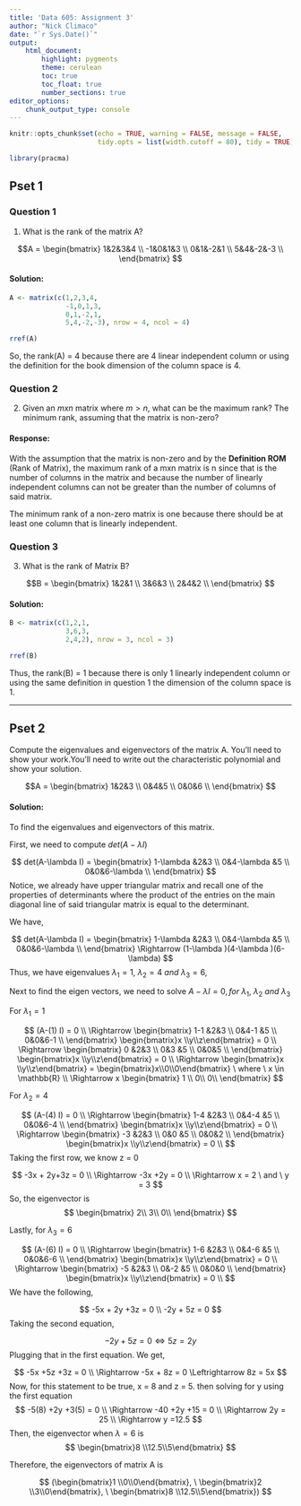 ---
title: 'Data 605: Assignment 3'
author: "Nick Climaco"
date: "`r Sys.Date()`"
output:
    html_document:
        highlight: pygments
        theme: cerulean
        toc: true
        toc_float: true
        number_sections: true
editor_options:
    chunk_output_type: console
---

```{r setup, include=FALSE}
knitr::opts_chunk$set(echo = TRUE, warning = FALSE, message = FALSE,
                      tidy.opts = list(width.cutoff = 80), tidy = TRUE)
```

```{r, echo = FALSE}
library(pracma)
```

## Pset 1 {-}

### Question 1 {-}
1. What is the rank of the matrix A?

$$A = \begin{bmatrix}
1&2&3&4 \\
-1&0&1&3 \\
0&1&-2&1 \\
5&4&-2&-3 \\
\end{bmatrix} $$

#### Solution: {-}

```{r}
A <- matrix(c(1,2,3,4,
              -1,0,1,3,
              0,1,-2,1,
              5,4,-2,-3), nrow = 4, ncol = 4)
```

```{r}
rref(A)
```

So, the rank(A) = 4 because there are 4 linear independent column or using the definition for the book dimension of the column space is 4.

### Question 2 {-}

2. Given an $mxn$ matrix where $m > n$, what can be the maximum rank? The minimum rank, assuming that the matrix is non-zero?

#### Response: {-}

With the assumption that the matrix is non-zero and by the **Definition ROM** (Rank of Matrix), the maximum rank of a mxn matrix is n since that is the number of columns in the matrix and because the number of linearly independent columns can not be greater than the number of columns of said matrix. 

The minimum rank of a non-zero matrix is one because there should be at least one column that is linearly independent.

### Question 3 {-}

3. What is the rank of Matrix B?

$$B = \begin{bmatrix}
1&2&1 \\
3&6&3 \\
2&4&2 \\
\end{bmatrix} $$

#### Solution: {-}

```{r}
B <- matrix(c(1,2,1,
              3,6,3,
              2,4,2), nrow = 3, ncol = 3)
```

```{r}
rref(B)
```

Thus, the rank(B) = 1 because there is only 1 linearly independent column or using the same definition in question 1 the dimension of the column space is 1. 

***

## Pset 2 {-}

Compute the eigenvalues and eigenvectors of the matrix A. You’ll need to show your work.You’ll need to write out the characteristic polynomial and show your solution.

$$A = \begin{bmatrix}
1&2&3 \\
0&4&5 \\
0&0&6 \\
\end{bmatrix} $$

#### Solution: {-}

To find the eigenvalues and eigenvectors of this matrix.

First, we need to compute $det(A-\lambda I)$

$$
det(A-\lambda I) = \begin{bmatrix}
1-\lambda &2&3 \\
0&4-\lambda &5 \\
0&0&6-\lambda \\
\end{bmatrix}
$$
Notice, we already have upper triangular matrix and recall one of the properties of determinants where the product of the entries on the main diagonal line of said triangular matrix is equal to the determinant.

We have,

$$
det(A-\lambda I) = \begin{bmatrix}
1-\lambda &2&3 \\
0&4-\lambda &5 \\
0&0&6-\lambda \\
\end{bmatrix} \Rightarrow (1-\lambda )(4-\lambda )(6-\lambda)
$$
Thus, we have eigenvalues $\lambda_1 = 1, \ \lambda_2 = 4 \ and \ \lambda_3 = 6,$

Next to find the eigen vectors, we need to solve $A- \lambda I = 0, for \ \lambda_1, \ \lambda_2 \ and \ \lambda_3$

For $\lambda_1 = 1$

$$
(A-(1) I) = 0 \\
\Rightarrow \begin{bmatrix}
1-1 &2&3 \\
0&4-1 &5 \\
0&0&6-1 \\
\end{bmatrix} \begin{bmatrix}x \\y\\z\end{bmatrix} = 0 \\
\Rightarrow 
\begin{bmatrix}
0 &2&3 \\
0&3 &5 \\
0&0&5 \\
\end{bmatrix} \begin{bmatrix}x \\y\\z\end{bmatrix} = 0 \\
\Rightarrow \begin{bmatrix}x \\y\\z\end{bmatrix} = \begin{bmatrix}x\\0\\0\end{bmatrix} \ where \ x \in \mathbb{R} \\ 
\Rightarrow x \begin{bmatrix} 1 \\ 0\\ 0\\ \end{bmatrix} 
$$

For $\lambda_2 = 4$

$$
(A-(4) I) = 0 \\
\Rightarrow \begin{bmatrix}
1-4 &2&3 \\
0&4-4 &5 \\
0&0&6-4 \\
\end{bmatrix} \begin{bmatrix}x \\y\\z\end{bmatrix} = 0 \\
\Rightarrow 
\begin{bmatrix}
-3 &2&3 \\
0&0 &5 \\
0&0&2 \\
\end{bmatrix} \begin{bmatrix}x \\y\\z\end{bmatrix} = 0 \\
$$
Taking the first row, we know z = 0 

$$
-3x + 2y+3z = 0 \\
\Rightarrow -3x  +2y = 0 \\
\Rightarrow x = 2 \ and \ y = 3
$$
So, the eigenvector is
$$
\begin{bmatrix} 2\\ 3\\ 0\\ \end{bmatrix}
$$


Lastly, for $\lambda_3 = 6$

$$
(A-(6) I) = 0 \\
\Rightarrow \begin{bmatrix}
1-6 &2&3 \\
0&4-6 &5 \\
0&0&6-6 \\
\end{bmatrix} \begin{bmatrix}x \\y\\z\end{bmatrix} = 0 \\
\Rightarrow 
\begin{bmatrix}
-5 &2&3 \\
0&-2 &5 \\
0&0&0 \\
\end{bmatrix} \begin{bmatrix}x \\y\\z\end{bmatrix} = 0 \\
$$
We have the following,

$$
-5x + 2y +3z = 0 \\
-2y + 5z = 0
$$
Taking the second equation,

$$
-2y + 5z = 0 \Leftrightarrow 5z = 2y
$$
Plugging that in the first equation. We get,

$$
-5x +5z +3z = 0 \\
\Rightarrow -5x + 8z = 0 \Leftrightarrow 8z = 5x
$$
Now, for this statement to be true, x = 8 and z = 5. then solving for y using the first equation
$$
-5(8) +2y +3(5) = 0 \\
\Rightarrow -40 +2y +15 = 0 \\
\Rightarrow 2y = 25 \\ 
\Rightarrow y =12.5
$$
Then, the eigenvector when $\lambda = 6$ is 
$$
\begin{bmatrix}8 \\12.5\\5\end{bmatrix}
$$

Therefore, the eigenvectors of matrix A is

$$
(\begin{bmatrix}1 \\0\\0\end{bmatrix}, \ \begin{bmatrix}2 \\3\\0\end{bmatrix}, \ \begin{bmatrix}8 \\12.5\\5\end{bmatrix})
$$


